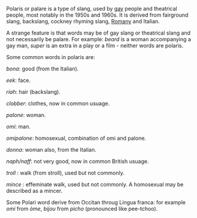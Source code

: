 Polaris or palare is a type of slang, used by [[gay]] people and theatrical people, most notably in the 1950s and 1960s. It is derived from fairground slang, backslang, cockney rhyming slang, [[Romany]] and Italian.<p>
A strange feature is that words may be of gay slang or theatrical slang and not necessarily be palare. For example: ''beard'' is a woman accompanying a gay man, ''super'' is an extra in a play or a film - neither words are polaris.<p>
Some common words in polaris are:
<p>
''bona'': good (from the Italian).

''eek'': face.

''riah'': hair (backslang).

''clobber'': clothes, now in common usuage.

''palone'': woman.

''omi'': man.

''omipalone'': homosexual, combination of omi and palone.

''donna'': woman also, from the Italian.

''naph/naff'': not very good, now in common British usuage.

''troll'' : walk (from stroll), used but not commonly.

''mince'' : effeminate walk, used but not commonly. A homosexual may be described as a mincer.

Some Polari word derive from Occitan throug Lingua franca:
for example ''omi'' from ''òme'', ''bijou'' from ''picho'' (pronounced like pee-tchoo).